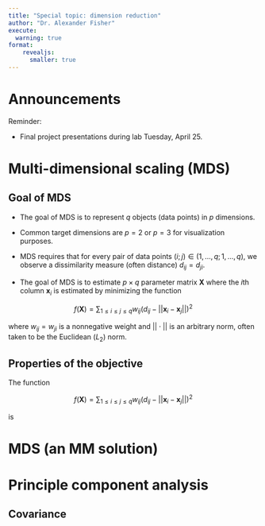 ```yaml
---
title: "Special topic: dimension reduction"
author: "Dr. Alexander Fisher"
execute:
  warning: true
format: 
    revealjs:
      smaller: true
---
```


# Announcements

Reminder:

-   Final project presentations during lab Tuesday, April 25.

# Multi-dimensional scaling (MDS)

## Goal of MDS

- The goal of MDS is to represent $q$ objects (data points) in $p$ dimensions.

- Common target dimensions are $p = 2$ or $p = 3$ for visualization purposes.

- MDS requires that for every pair of data points $(i; j) \in (1, \ldots, q; 1, \ldots, q)$, we observe a dissimilarity measure (often distance) $d_{ij} = d_{ji}$. 

- The goal of MDS is to estimate $p \times q$ parameter matrix $\mathbf{X}$ where the $i$th column $\mathbf{x}_i$ is estimated by minimizing the function

$$
f(\mathbf{X}) = \sum_{1 \leq i \leq j \leq q} w_{ij} (d_{ij} - ||\mathbf{x}_i - \mathbf{x}_j||)^2
$$

where $w_{ij} = w_{ji}$ is a nonnegative weight and $||\cdot||$ is an arbitrary norm, often taken to be the Euclidean ($L_2$) norm.

## Properties of the objective

The function

$$
f(\mathbf{X}) = \sum_{1 \leq i \leq j \leq q} w_{ij} (d_{ij} - ||\mathbf{x}_i - \mathbf{x}_j||)^2
$$

is



# MDS (an MM solution)

# Principle component analysis

## Covariance


